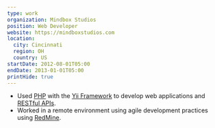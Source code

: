 ```yaml
---
type: work
organization: Mindbox Studios
position: Web Developer
website: https://mindboxstudios.com
location:
  city: Cincinnati
  region: OH
  country: US
startDate: 2012-08-01T05:00
endDate: 2013-01-01T05:00
printHide: true
---
```


* Used <a href="http://php.net">PHP</a> with the
  <a href="http://www.yiiframework.com">Yii Framework</a>
  to develop web applications and
  <a href="https://en.wikipedia.org/wiki/Representational_state_transfer">RESTful APIs</a>.
* Worked in a remote environment using agile development practices
  using <a href="http://www.redmine.org">RedMine</a>.
